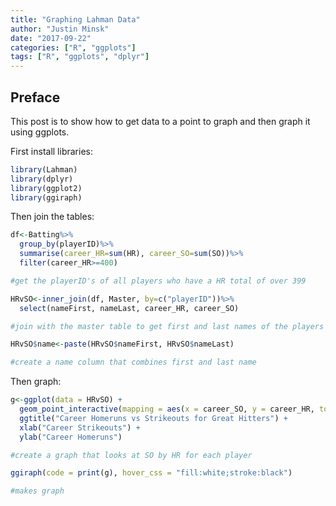 ```yaml
---
title: "Graphing Lahman Data"
author: "Justin Minsk"
date: "2017-09-22"
categories: ["R", "ggplots"]
tags: ["R", "ggplots", "dplyr"]
---
```

## Preface
This post is to show how to get data to a point to graph and then graph it using ggplots.

First install libraries:
```r
library(Lahman)
library(dplyr)
library(ggplot2)
library(ggiraph)
```

Then join the tables:
```r
df<-Batting%>%
  group_by(playerID)%>%
  summarise(career_HR=sum(HR), career_SO=sum(SO))%>%
  filter(career_HR>=400)

#get the playerID's of all players who have a HR total of over 399

HRvSO<-inner_join(df, Master, by=c("playerID"))%>%
  select(nameFirst, nameLast, career_HR, career_SO)

#join with the master table to get first and last names of the players using plaerID

HRvSO$name<-paste(HRvSO$nameFirst, HRvSO$nameLast)

#create a name column that combines first and last name
```

Then graph:
```r
g<-ggplot(data = HRvSO) +
  geom_point_interactive(mapping = aes(x = career_SO, y = career_HR, tooltip = name)) +
  ggtitle("Career Homeruns vs Strikeouts for Great Hitters") +
  xlab("Career Strikeouts") +
  ylab("Career Homeruns") 

#create a graph that looks at SO by HR for each player

ggiraph(code = print(g), hover_css = "fill:white;stroke:black")

#makes graph
```

